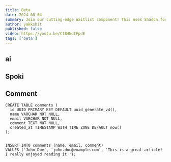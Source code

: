 ```yaml
---
title: Beta
date: 2024-08-04
summary: Join our cutting-edge Waitlist component! This uses Shadcn for UI, Framer Motion for animations, and Supabase for the database. Sign up for early access and updates!
author: yakkshit
published: false
video: https://youtu.be/C1B4NdIFpdE
tags: ['beta']
---
```



<ComponentPreview name="file-qr-demo" />

## ai

<ComponentPreview name="ai-chat-demo" />

## Spoki

<ComponentPreview name="beta-demo" />

## Comment

```
CREATE TABLE comments (
  id UUID PRIMARY KEY DEFAULT uuid_generate_v4(),
  name VARCHAR NOT NULL,
  email VARCHAR NOT NULL,
  comment TEXT NOT NULL,
  created_at TIMESTAMP WITH TIME ZONE DEFAULT now()
);


INSERT INTO comments (name, email, comment)
VALUES ('John Doe', 'john.doe@example.com', 'This is a great article! I really enjoyed reading it.');

```
